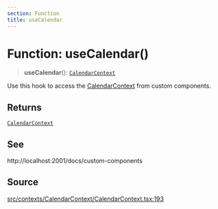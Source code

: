 ```yaml
---
section: Function
title: useCalendar
---
```


# Function: useCalendar()

> **useCalendar**(): [`CalendarContext`](/docs/api/next/interfaces/CalendarContext.mdx)

Use this hook to access the [CalendarContext](/docs/api/next/interfaces/CalendarContext.mdx) from custom components.

## Returns

[`CalendarContext`](/docs/api/next/interfaces/CalendarContext.mdx)

## See

http://localhost:2001/docs/custom-components

## Source

[src/contexts/CalendarContext/CalendarContext.tsx:193](https://github.com/gpbl/react-day-picker/blob/854070dd0/src/contexts/CalendarContext/CalendarContext.tsx#L193)
